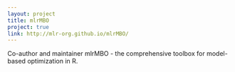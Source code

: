 ```yaml
---
layout: project
title: mlrMBO
project: true
link: http://mlr-org.github.io/mlrMBO/
---
```

Co-author and maintainer mlrMBO - the comprehensive toolbox for model-based optimization in R.